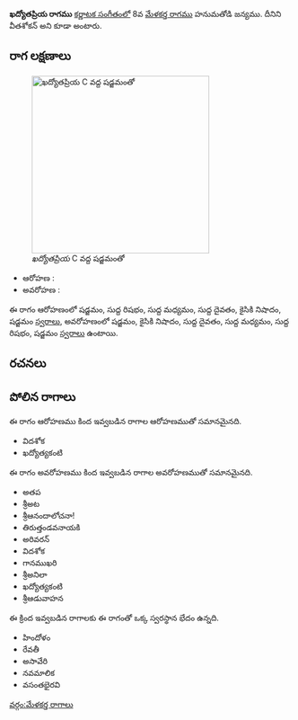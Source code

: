 {{Infobox ragam
	| name          	= ఖద్యోతప్రియ
	| synonym	    	= వీతశోకన్
	| mela          	= 
	| chakra        	= 
	| janaka        	= 
	| type          	= ఔదవ
	| arohanam      	= {{svaraC|S|R1|M1|D1|N2|S'}} 
	| avarohanam    	= {{svaraC|S'|N2|D1|M1|R1|S}}
	| jeeva         	=
	| chhaya        	=
	| nyasa         	=
	| vishesha      	= 
	| equivalent  		= 
}}
{{కర్ణాటక సంగీత రాగాలు}}
'''ఖద్యోతప్రియ రాగము''' [[కర్ణాటక సంగీతం]]లో 8వ [[మేళకర్త రాగము]] హనుమతోడి జన్యము. దీనిని వీతశోకన్ అని కూడా అంటారు.


==రాగ లక్షణాలు==
[[Image:khadyotapriya_kb2wiki.png|thumb|right|316px|''ఖద్యోతప్రియ'' C వద్ద షడ్జమంతో]]

* ఆరోహణ : {{svaraC|S|R1|M1|D1|N2|S'}} 
* అవరోహణ : {{svaraC|S'|N2|D1|M1|R1|S}}

ఈ రాగం ఆరోహణంలో షడ్జమం, సుద్ద  రిషభం, సుద్ద మధ్యమం, సుద్ద దైవతం, కైసికి నిషాదం, షడ్జమం [[స్వరాలు]], అవరోహణంలో షడ్జమం, కైసికి నిషాదం, సుద్ద దైవతం, సుద్ద మధ్యమం, సుద్ద  రిషభం, షడ్జమం [[స్వరాలు]] ఉంటాయి.

==రచనలు==



==పోలిన రాగాలు==
ఈ రాగం ఆరోహణము కింద ఇవ్వబడిన రాగాల ఆరోహణముతో సమానమైనది.
* విదశోక
* ఖద్యోత్యకంటి

ఈ రాగం అవరోహణము కింద ఇవ్వబడిన రాగాల అవరోహణముతో సమానమైనది.
* అతప
*  శ్రీఅట
* శ్రీఆనందాలోచనా!
* తిరుత్తండవనాయకి
* అరివరన్
* విదశోక
* గానముఖరి
*  శ్రీఅనిలా
* ఖద్యోత్యకంటి
* శ్రీఆడువాహన

ఈ క్రింద ఇవ్వబడిన రాగాలకు ఈ రాగంతో ఒక్క స్వరస్థాన భేదం ఉన్నది.
* హిందోళం
* రేవతీ
*  అసావేరి
* నవమాలిక
* వసంతభైరవి



[[వర్గం:మేళకర్త రాగాలు]]